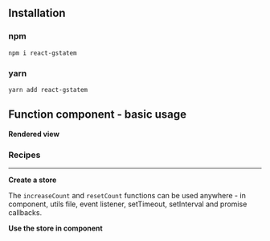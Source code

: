 


<Meta
	title="React/Function component/Basic usage"
	parameters={defaultDocParams()}
/>

## Installation

### npm

```shell
npm i react-gstatem
```

### yarn

```shell
yarn add react-gstatem
```

## Function component - basic usage

**Rendered view**

<Canvas className="custom-docs-story">
	<FCBasicUsage />
</Canvas>

### Recipes

---

**Create a store**

The `increaseCount` and `resetCount` functions can be used anywhere - in component, utils file, event listener, setTimeout, setInterval and promise callbacks.

<CodeView
	componentName="FCStore"
	jsContent={StoreJsContent}
	tsContent={StoreTsContent}
/>

**Use the store in component**

<CodeView
	componentName="FCBasicUsage"
	jsContent={ComponentJsContent}
	tsContent={ComponentTsContent}
/>

